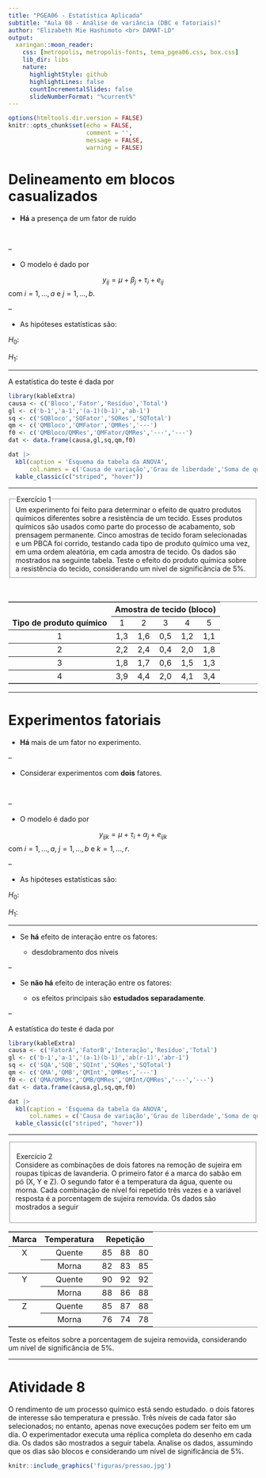 ```yaml
---
title: "PGEA06 - Estatística Aplicada"
subtitle: "Aula 08 - Análise de variância (DBC e fatoriais)" 
author: "Elizabeth Mie Hashimoto <br> DAMAT-LD"
output:
  xaringan::moon_reader:
    css: [metropolis, metropolis-fonts, tema_pgea06.css, box.css]
    lib_dir: libs
    nature:
      highlightStyle: github
      highlightLines: false
      countIncrementalSlides: false
      slideNumberFormat: "%current%"
---
```


```r
options(htmltools.dir.version = FALSE)
knitr::opts_chunk$set(echo = FALSE, 
                      comment = '',
                      message = FALSE,
                      warning = FALSE)
```
<style> 
#caixa {
  border: 1px solid;
  padding: 10px;
  box-shadow: 5px 10px blue;
}
div {
  text-align: justify;
  text-justify: inter-word;
}
</style>

# Delineamento em blocos casualizados

- **Há** a presença de um fator de ruído

<br>

--

- O modelo é dado por

$$y_{ij}=\mu+\beta_j+\tau_i+e_{ij}$$
com $i=1,\ldots,a$ e $j=1,\ldots,b$.

--

- As hipóteses estatísticas são:

$H_0$:

$H_1$:

---

A estatística do teste é dada por

```r
library(kableExtra)
causa <- c('Bloco','Fator','Resíduo','Total')
gl <- c('b-1','a-1','(a-1)(b-1)','ab-1')
sq <- c('SQBloco','SQFator','SQRes','SQTotal')
qm <- c('QMBloco','QMFator','QMRes','---')
f0 <- c('QMBloco/QMRes','QMFator/QMRes','---','---')
dat <- data.frame(causa,gl,sq,qm,f0)

dat |> 
  kbl(caption = 'Esquema da tabela da ANOVA',
      col.names = c('Causa de variação','Grau de liberdade','Soma de quadrados','Quadrado médio','f0')) |> 
  kable_classic(c("striped", "hover"))
```

---

<fieldset class="fldsetexample-class">
  <legend class="legendexample-class">
    Exercício 1
  </legend>
  Um experimento foi feito para determinar o efeito de quatro produtos químicos diferentes sobre a resistência de um tecido. Esses produtos químicos são usados como parte do processo de acabamento, sob prensagem permanente. Cinco amostras de tecido foram selecionadas e um PBCA foi corrido, testando cada tipo de produto químico uma vez, em uma ordem aleatória, em cada amostra de tecido. Os dados são mostrados na seguinte tabela. Teste o efeito do produto química sobre a resistência do tecido, considerando um nível de significância de 5%.
</fieldset>

<br>

<table frame="hsides" rules="rows" width="500" align="center">
    <tbody>
        <tr style="text-align: center;">
            <th colspan="1"></th>
            <th colspan="5">Amostra de tecido (bloco)</th>
        </tr>
        <tr style="text-align: center;">
            <td style="border-top-style: hidden;"> <b>Tipo de produto químico</b></td>
            <td>1</td>
            <td>2</td>
            <td>3</td>
            <td>4</td>
            <td>5</td>
        </tr>
        <tr style="text-align: center;">
            <td>1</td>
            <td>1,3</td>
            <td>1,6</td>
            <td>0,5</td>
            <td>1,2</td>
            <td>1,1</td>
        </tr>
        <tr style="text-align: center;">
            <td >2</td>
            <td>2,2</td>
            <td>2,4</td>
            <td>0,4</td>
            <td>2,0</td>
            <td>1,8</td>
        </tr>
        <tr style="text-align: center;">
            <td>3</td>
            <td>1,8</td>
            <td>1,7</td>
            <td>0,6</td>
            <td>1,5</td>
            <td>1,3</td>
        </tr>
        <tr style="text-align: center;">
            <td>4</td>
            <td>3,9</td>
            <td>4,4</td>
            <td>2,0</td>
            <td>4,1</td>
            <td>3,4</td>
        </tr>
    </tbody>
</table>

---

# Experimentos fatoriais

- **Há** mais de um fator no experimento.

--

- Considerar experimentos com **dois** fatores. 

<br>

--

- O modelo é dado por

$$y_{ijk}=\mu+\tau_i+\alpha_j+e_{ijk}$$
com $i=1,\ldots,a$, $j=1,\ldots,b$ e $k=1,\ldots,r$.

--

- As hipóteses estatísticas são:

$H_0$:

$H_1$:

---

- Se **há** efeito de interação entre os fatores:

  - desdobramento dos níveis

--
  
- Se **não há** efeito de interação entre os fatores:

  - os efeitos principais são **estudados separadamente**.
  
--

A estatística do teste é dada por

```r
library(kableExtra)
causa <- c('FatorA','FatorB','Interação','Resíduo','Total')
gl <- c('b-1','a-1','(a-1)(b-1)','ab(r-1)','abr-1')
sq <- c('SQA','SQB','SQInt','SQRes','SQTotal')
qm <- c('QMA','QMB','QMInt','QMRes','---')
f0 <- c('QMA/QMRes','QMB/QMRes','QMInt/QMRes','---','---')
dat <- data.frame(causa,gl,sq,qm,f0)

dat |> 
  kbl(caption = 'Esquema da tabela da ANOVA',
      col.names = c('Causa de variação','Grau de liberdade','Soma de quadrados','Quadrado médio','f0')) |> 
  kable_classic(c("striped", "hover"))
```

---

<fieldset class="fldsetexample-class">
  <legend class="legendexample-class">
    Exercício 2
  </legend>
  Considere as combinações de dois fatores na remoção de sujeira em roupas típicas de lavanderia. O primeiro fator é a marca do sabão em pó (X, Y e Z). O segundo fator é a temperatura da água, quente ou morna. Cada combinação de nível foi repetido três vezes e a variável resposta é a porcentagem de sujeira removida. Os dados são mostrados a seguir
  
</fieldset>

<table frame="hsides" rules="rows" width="400" align="center">
    <tbody>
        <tr style="text-align: center;">
            <th colspan="1">Marca</th>
            <th colspan="1">Temperatura</th>
            <th colspan="3">Repetição</th>
        </tr>
        <tr style="text-align: center;">
            <td>X</td>
            <td>Quente</td>
            <td>85</td>
            <td>88</td>
            <td>80</td>
        </tr>
        <tr style="text-align: center;">
            <td style="border-top-style: hidden;"> </td>
            <td>Morna</td>
            <td>82</td>
            <td>83</td>
            <td>85</td>
        </tr>
        <tr style="text-align: center;">
            <td>Y</td>
            <td>Quente</td>
            <td>90</td>
            <td>92</td>
            <td>92</td>
        </tr>
        <tr style="text-align: center;">
            <td style="border-top-style: hidden;"> </td>
            <td>Morna</td>
            <td>88</td>
            <td>86</td>
            <td>88</td>
        </tr>
        <tr style="text-align: center;">
            <td>Z</td>
            <td>Quente</td>
            <td>85</td>
            <td>87</td>
            <td>88</td>
        </tr>
        <tr style="text-align: center;">
            <td style="border-top-style: hidden;"></td>
            <td>Morna</td>
            <td>76</td>
            <td>74</td>
            <td>78</td>
        </tr>
    </tbody>
</table>

Teste os efeitos sobre a porcentagem de sujeira removida, considerando um nível de significância de 5%.

---

# Atividade 8

O rendimento de um processo químico está sendo estudado. o
dois fatores de interesse são temperatura e pressão. Três níveis de cada fator são selecionados; no entanto, apenas nove execuções podem ser
feito em um dia. O experimentador executa uma réplica completa
do desenho em cada dia. Os dados são mostrados a seguir
tabela. Analise os dados, assumindo que os dias são blocos e considerando um nível de significância de 5%.

```r
knitr::include_graphics('figuras/pressao.jpg')
```

